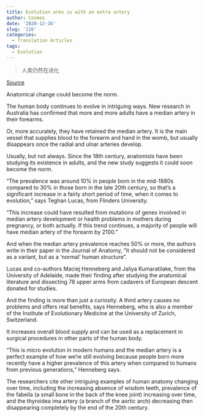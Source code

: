 ```yaml
---
title: Evolution arms us with an extra artery
author: Cosmos
date: '2020-12-16'
slug: '116'
categories:
  - Translation Articles
tags:
  - Evolution
---
```


> 人类仍然在进化

[Source](https://cosmosmagazine.com/uncategorized/evolution-adds-an-arm-artery/)

Anatomical change could become the norm.

The human body continues to evolve in intriguing ways. New research in Australia has confirmed that more and more adults have a median artery in their forearms.

Or, more accurately, they have retained the median artery. It is the main vessel that supplies blood to the forearm and hand in the womb, but usually disappears once the radial and ulnar arteries develop.

Usually, but not always. Since the 18th century, anatomists have been studying its existence in adults, and the new study suggests it could soon become the norm.

“The prevalence was around 10% in people born in the mid-1880s compared to 30% in those born in the late 20th century, so that’s a significant increase in a fairly short period of time, when it comes to evolution,” says Teghan Lucas, from Flinders University.

“This increase could have resulted from mutations of genes involved in median artery development or health problems in mothers during pregnancy, or both actually. If this trend continues, a majority of people will have median artery of the forearm by 2100.”

And when the median artery prevalence reaches 50% or more, the authors write in their paper in the Journal of Anatomy, “it should not be considered as a variant, but as a ‘normal’ human structure”.

Lucas and co-authors Maciej Henneberg and Jaliya Kumaratilake, from the University of Adelaide, made their finding after studying the anatomical literature and dissecting 78 upper arms from cadavers of European descent donated for studies.

And the finding is more than just a curiosity. A third artery causes no problems and offers real benefits, says Henneberg, who is also a member of the Institute of Evolutionary Medicine at the University of Zurich, Switzerland.

It increases overall blood supply and can be used as a replacement in surgical procedures in other parts of the human body.

“This is micro evolution in modern humans and the median artery is a perfect example of how we’re still evolving because people born more recently have a higher prevalence of this artery when compared to humans from previous generations,” Henneberg says. 

The researchers cite other intriguing examples of human anatomy changing over time, including the increasing absence of wisdom teeth, prevalence of the fabella (a small bone in the back of the knee joint) increasing over time, and the thyroidea ima artery (a branch of the aortic arch) decreasing then disappearing completely by the end of the 20th century.